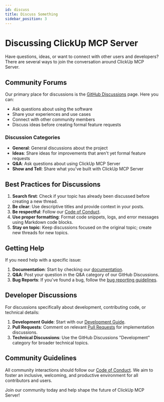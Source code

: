 ```yaml
---
id: discuss
title: Discuss Something
sidebar_position: 3
---
```


# Discussing ClickUp MCP Server

Have questions, ideas, or want to connect with other users and developers? There are several ways to join the conversation around ClickUp MCP Server.

## Community Forums

Our primary place for discussions is the [GitHub Discussions](https://github.com/Chisanan232/clickup-mcp-server/discussions) page. Here you can:

- Ask questions about using the software
- Share your experiences and use cases
- Connect with other community members
- Discuss ideas before creating formal feature requests

### Discussion Categories

- **General**: General discussions about the project
- **Ideas**: Share ideas for improvements that aren't yet formal feature requests
- **Q&A**: Ask questions about using ClickUp MCP Server
- **Show and Tell**: Share what you've built with ClickUp MCP Server

## Best Practices for Discussions

1. **Search first**: Check if your topic has already been discussed before creating a new thread.
2. **Be clear**: Use descriptive titles and provide context in your posts.
3. **Be respectful**: Follow our [Code of Conduct](https://github.com/Chisanan232/clickup-mcp-server/blob/main/CODE_OF_CONDUCT.mdx).
4. **Use proper formatting**: Format code snippets, logs, and error messages using Markdown code blocks.
5. **Stay on topic**: Keep discussions focused on the original topic; create new threads for new topics.

## Getting Help

If you need help with a specific issue:

1. **Documentation**: Start by checking our [documentation](/).
2. **Q&A**: Post your question in the Q&A category of our GitHub Discussions.
3. **Bug Reports**: If you've found a bug, follow the [bug reporting guidelines](./report-bug.mdx).

## Developer Discussions

For discussions specifically about development, contributing code, or technical details:

1. **Development Guide**: Start with our [Development Guide](/dev/next).
2. **Pull Requests**: Comment on relevant [Pull Requests](https://github.com/Chisanan232/clickup-mcp-server/pulls) for implementation discussions.
3. **Technical Discussions**: Use the GitHub Discussions "Development" category for broader technical topics.

## Community Guidelines

All community interactions should follow our [Code of Conduct](https://github.com/Chisanan232/clickup-mcp-server/blob/main/CODE_OF_CONDUCT.mdx). We aim to foster an inclusive, welcoming, and productive environment for all contributors and users.

Join our community today and help shape the future of ClickUp MCP Server!
